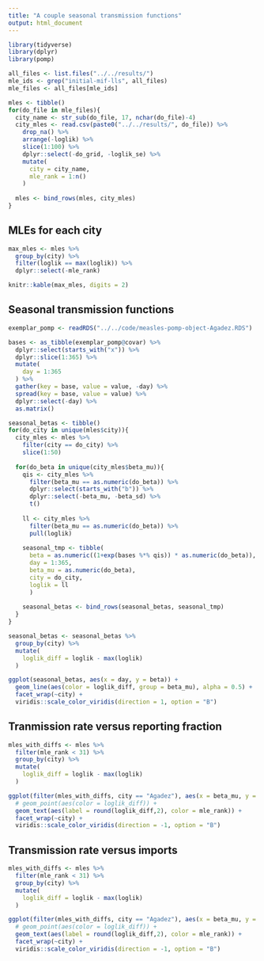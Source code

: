 ```yaml
---
title: "A couple seasonal transmission functions"
output: html_document
---
```


```r
library(tidyverse)
library(dplyr)
library(pomp)

all_files <- list.files("../../results/")
mle_ids <- grep("initial-mif-lls", all_files)
mle_files <- all_files[mle_ids]

mles <- tibble()
for(do_file in mle_files){
  city_name <- str_sub(do_file, 17, nchar(do_file)-4)
  city_mles <- read.csv(paste0("../../results/", do_file)) %>%
    drop_na() %>%
    arrange(-loglik) %>%
    slice(1:100) %>%
    dplyr::select(-do_grid, -loglik_se) %>%
    mutate(
      city = city_name,
      mle_rank = 1:n()
    )
  
  mles <- bind_rows(mles, city_mles)
}
```

## MLEs for each city

```r
max_mles <- mles %>%
  group_by(city) %>%
  filter(loglik == max(loglik)) %>%
  dplyr::select(-mle_rank)

knitr::kable(max_mles, digits = 2)
```

##  Seasonal transmission functions

```r
exemplar_pomp <- readRDS("../../code/measles-pomp-object-Agadez.RDS")

bases <- as_tibble(exemplar_pomp@covar) %>%
  dplyr::select(starts_with("x")) %>%
  dplyr::slice(1:365) %>%
  mutate(
    day = 1:365
  ) %>%
  gather(key = base, value = value, -day) %>%
  spread(key = base, value = value) %>%
  dplyr::select(-day) %>%
  as.matrix()

seasonal_betas <- tibble()
for(do_city in unique(mles$city)){
  city_mles <- mles %>%
    filter(city == do_city) %>%
    slice(1:50)
  
  for(do_beta in unique(city_mles$beta_mu)){
    qis <- city_mles %>%
      filter(beta_mu == as.numeric(do_beta)) %>%
      dplyr::select(starts_with("b")) %>%
      dplyr::select(-beta_mu, -beta_sd) %>%
      t()
    
    ll <- city_mles %>%
      filter(beta_mu == as.numeric(do_beta)) %>%
      pull(loglik)
    
    seasonal_tmp <- tibble(
      beta = as.numeric((1+exp(bases %*% qis)) * as.numeric(do_beta)),
      day = 1:365,
      beta_mu = as.numeric(do_beta),
      city = do_city,
      loglik = ll
      )
    
    seasonal_betas <- bind_rows(seasonal_betas, seasonal_tmp)
  }
}

seasonal_betas <- seasonal_betas %>%
  group_by(city) %>%
  mutate(
    loglik_diff = loglik - max(loglik)
  )

ggplot(seasonal_betas, aes(x = day, y = beta)) +
  geom_line(aes(color = loglik_diff, group = beta_mu), alpha = 0.5) +
  facet_wrap(~city) +
  viridis::scale_color_viridis(direction = 1, option = "B")
```

##  Tranmission rate versus reporting fraction

```r
mles_with_diffs <- mles %>%
  filter(mle_rank < 31) %>%
  group_by(city) %>%
  mutate(
    loglik_diff = loglik - max(loglik)
  )

ggplot(filter(mles_with_diffs, city == "Agadez"), aes(x = beta_mu, y = rho)) +
  # geom_point(aes(color = loglik_diff)) +
  geom_text(aes(label = round(loglik_diff,2), color = mle_rank)) +
  facet_wrap(~city) +
  viridis::scale_color_viridis(direction = -1, option = "B")
```

##  Transmission rate versus imports

```r
mles_with_diffs <- mles %>%
  filter(mle_rank < 31) %>%
  group_by(city) %>%
  mutate(
    loglik_diff = loglik - max(loglik)
  )

ggplot(filter(mles_with_diffs, city == "Agadez"), aes(x = beta_mu, y = iota)) +
  # geom_point(aes(color = loglik_diff)) +
  geom_text(aes(label = round(loglik_diff,2), color = mle_rank)) +
  facet_wrap(~city) +
  viridis::scale_color_viridis(direction = -1, option = "B")
```
